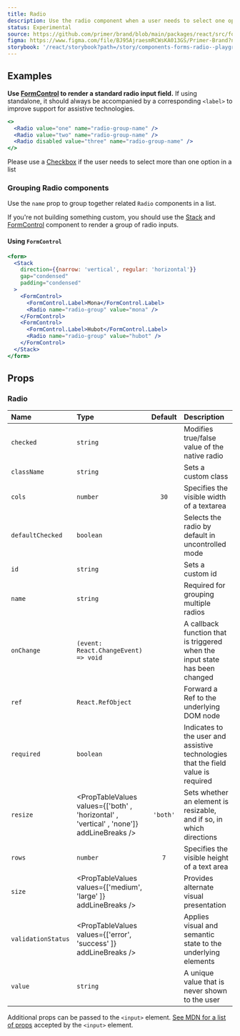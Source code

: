 ```yaml
---
title: Radio
description: Use the radio component when a user needs to select one option from a list.
status: Experimental
source: https://github.com/primer/brand/blob/main/packages/react/src/forms/Radio/Radio.tsx
figma: https://www.figma.com/file/BJ95AjraesmRCWsKA013GS/Primer-Brand?node-id=3063%3A30198&t=QKh20cPDVIFtBCHj-0
storybook: '/react/storybook?path=/story/components-forms-radio--playground'
---
```



## Examples

<Note variant="warning">

**Use [FormControl](./FormControl) to render a standard radio input field.** If using standalone, it should always be accompanied by a corresponding `<label>` to improve support for assistive technologies.

</Note>

```jsx live
<>
  <Radio value="one" name="radio-group-name" />
  <Radio value="two" name="radio-group-name" />
  <Radio disabled value="three" name="radio-group-name" />
</>
```

<Note>

Please use a [Checkbox](./Checkbox) if the user needs to select more than one option in a list

</Note>

### Grouping Radio components

Use the `name` prop to group together related `Radio` components in a list.

If you're not building something custom, you should use the [Stack](./Stack) and [FormControl](./FormControl) component to render a group of radio inputs.

#### Using `FormControl`

```jsx live
<form>
  <Stack
    direction={{narrow: 'vertical', regular: 'horizontal'}}
    gap="condensed"
    padding="condensed"
  >
    <FormControl>
      <FormControl.Label>Mona</FormControl.Label>
      <Radio name="radio-group" value="mona" />
    </FormControl>
    <FormControl>
      <FormControl.Label>Hubot</FormControl.Label>
      <Radio name="radio-group" value="hubot" />
    </FormControl>
  </Stack>
</form>
```

## Props

### Radio

| Name               | Type                                                                                     | Default  | Description                                                                       |
| :----------------- | :--------------------------------------------------------------------------------------- | :------: | :-------------------------------------------------------------------------------- |
| `checked`          | `string`                                                                                 |          | Modifies true/false value of the native radio                                     |
| `className`        | `string`                                                                                 |          | Sets a custom class                                                               |
| `cols`             | `number`                                                                                 |   `30`   | Specifies the visible width of a textarea                                         |
| `defaultChecked`   | `boolean`                                                                                |          | Selects the radio by default in uncontrolled mode                                 |
| `id`               | `string`                                                                                 |          | Sets a custom id                                                                  |
| `name`             | `string`                                                                                 |          | Required for grouping multiple radios                                             |
| `onChange`         | `(event: React.ChangeEvent) => void`                                                     |          | A callback function that is triggered when the input state has been changed       |
| `ref`              | `React.RefObject`                                                                        |          | Forward a Ref to the underlying DOM node                                          |
| `required`         | `boolean`                                                                                |          | Indicates to the user and assistive technologies that the field value is required |
| `resize`           | <PropTableValues values={['both' , 'horizontal' , 'vertical' , 'none']} addLineBreaks /> | `'both'` | Sets whether an element is resizable, and if so, in which directions              |
| `rows`             | `number`                                                                                 |   `7`    | Specifies the visible height of a text area                                       |
| `size`             | <PropTableValues values={['medium', 'large' ]} addLineBreaks />                          |          | Provides alternate visual presentation                                            |
| `validationStatus` | <PropTableValues values={['error', 'success' ]} addLineBreaks />                         |          | Applies visual and semantic state to the underlying elements                      |
| `value`            | `string`                                                                                 |          | A unique value that is never shown to the user                                    |

Additional props can be passed to the `<input>` element. [See MDN for a list of props](https://developer.mozilla.org/en-US/docs/Web/HTML/Element/input) accepted by the `<input>` element.
